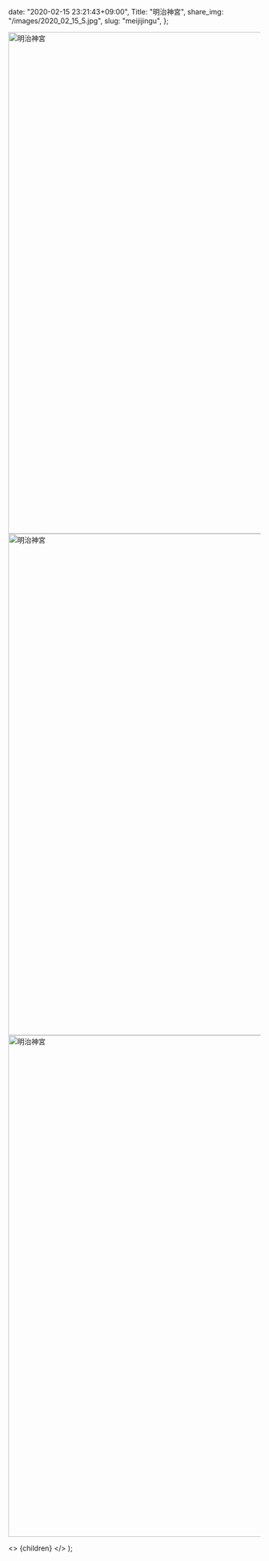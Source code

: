 
  date: "2020-02-15 23:21:43+09:00",
  Title: "明治神宮",
  share_img: "/images/2020_02_15_5.jpg",
  slug: "meijijingu",
};

<img src="/Users/dream_exp/Desktop/Projects/ikyoukoujitsu/ikyoukoujitsu-v2/public/images/2020_02_15_4.jpg" alt="明治神宮" width="1500" height="1000" />
<img src="/Users/dream_exp/Desktop/Projects/ikyoukoujitsu/ikyoukoujitsu-v2/public/images/2020_02_15_5.jpg" alt="明治神宮" width="1500" height="1000" />
<img src="/Users/dream_exp/Desktop/Projects/ikyoukoujitsu/ikyoukoujitsu-v2/public/images/2020_02_15_6.jpg" alt="明治神宮" width="1500" height="1000" loading="lazy" />

  <>
    <Head>
      <title>{meta.Title} | 異郷好実</title>
    </Head>
    <PostLayout meta={meta}>{children}</PostLayout>
  </>
);
